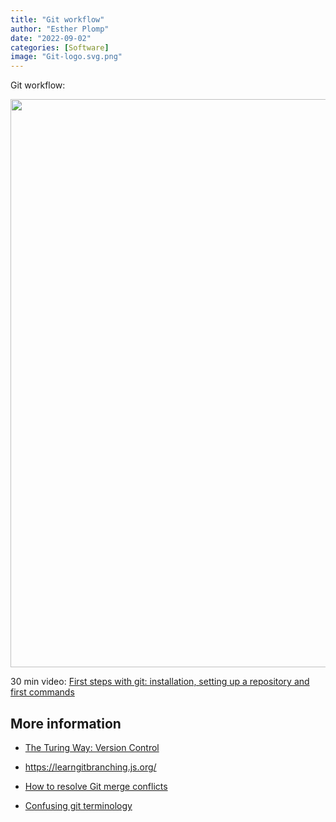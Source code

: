 ```yaml
---
title: "Git workflow"
author: "Esther Plomp"
date: "2022-09-02"
categories: [Software]
image: "Git-logo.svg.png"
---
```


Git workflow:

![](git-workflow){fig-alt="Local environment consisting of working directory, staging, stash, and local repository. Specific actions, including pull, add, commit can be done between specific git compartments. There's also a remote environment" width="909"}

30 min video: [First steps with git: installation, setting up a repository and first commands](https://www.youtube.com/watch?v=Y4VwIEVfZsY)

## More information

-   [The Turing Way: Version Control](https://the-turing-way.netlify.app/reproducible-research/vcs.html)

-   <https://learngitbranching.js.org/>

-   [How to resolve Git merge conflicts](https://opensource.com/article/23/4/resolve-git-merge-conflicts)

-   [Confusing git terminology](https://jvns.ca/blog/2023/11/01/confusing-git-terminology/)
